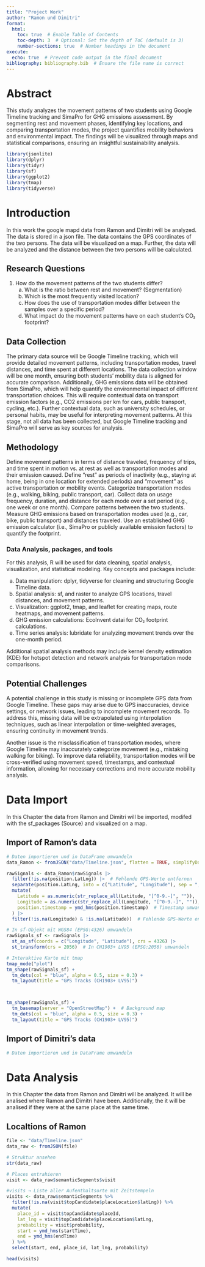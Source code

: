 ---
title: "Project Work"
author: "Ramon und Dimitri"
format:  
  html:
    toc: true  # Enable Table of Contents
    toc-depth: 3  # Optional: Set the depth of ToC (default is 3)
    number-sections: true  # Number headings in the document
execute:
  echo: true  # Prevent code output in the final document
bibliography: bibliography.bib  # Ensure the file name is correct
---


# Abstract {.unnumbered .unlisted}

This study analyzes the movement patterns of two students using Google Timeline tracking and SimaPro for GHG emissions assessment. By segmenting rest and movement phases, identifying key locations, and comparing transportation modes, the project quantifies mobility behaviors and environmental impact. The findings will be visualized through maps and statistical comparisons, ensuring an insightful sustainability analysis.

```{r, warning=FALSE, message=FALSE}
library(jsonlite)
library(dplyr)
library(tidyr)
library(sf)
library(ggplot2)
library(tmap)
library(tidyverse)
```

# Introduction {#introduction}  

In this work the google mapd data from Ramon and Dimitri will be analyzed. The data is stored in a json file. The data contains the GPS coordinates of the two persons. The data will be visualized on a map.
Further, the data will be analyzed and the distance between the two persons will be calculated.

## Research Questions

1.	How do the movement patterns of the two students differ?
    a.	What is the ratio between rest and movement? (Segmentation) 
    b.	Which is the most frequently visited location?
    c.	How does the use of transportation modes differ between the samples over a specific period?
    d.	What impact do the movement patterns have on each student's CO₂ footprint?
    
## Data Collection
    
The primary data source will be Google Timeline tracking, which will provide detailed movement patterns, including transportation modes, travel distances, and time spent at different locations. The data collection window will be one month, ensuring both students’ mobility data is aligned for accurate comparison.
Additionally, GHG emissions data will be obtained from SimaPro, which will help quantify the environmental impact of different transportation choices. This will require contextual data on transport emission factors (e.g., CO2 emissions per km for cars, public transport, cycling, etc.).
Further contextual data, such as university schedules, or personal habits, may be useful for interpreting movement patterns. 
At this stage, not all data has been collected, but Google Timeline tracking and SimaPro will serve as key sources for analysis.

## Methodology

Define movement patterns in terms of distance traveled, frequency of trips, and time spent in motion vs. at rest as well as transportation modes and their emission caused. 
Define "rest" as periods of inactivity (e.g., staying at home, being in one location for extended periods) and "movement" as active transportation or mobility events. 
Categorize transportation modes (e.g., walking, biking, public transport, car). Collect data on usage frequency, duration, and distance for each mode over a set period (e.g., one week or one month). Compare patterns between the two students.
Measure GHG emissions based on transportation modes used (e.g., car, bike, public transport) and distances traveled. Use an established GHG emission calculator (i.e., SimaPro or publicly available emission factors) to quantify the footprint. 

### Data Analysis, packages, and tools

For this analysis, R will be used for data cleaning, spatial analysis, visualization, and statistical modeling. Key concepts and packages include:

  a. Data manipulation: dplyr, tidyverse for cleaning and structuring Google Timeline data.
  b. Spatial analysis: sf, and raster to analyze GPS locations, travel distances, and movement patterns.
  c. Visualization: ggplot2, tmap, and leaflet for creating maps, route heatmaps, and movement patterns.
  d. GHG emission calculations: EcoInvent datai for CO₂ footprint calculations.
  e. Time series analysis: lubridate for analyzing movement trends over the one-month period.

Additional spatial analysis methods may include kernel density estimation (KDE) for hotspot detection and network analysis for transportation mode comparisons.

## Potential Challenges

A potential challenge in this study is missing or incomplete GPS data from Google Timeline. These gaps may arise due to GPS inaccuracies, device settings, or network issues, leading to incomplete movement records. To address this, missing data will be extrapolated using interpolation techniques, such as linear interpolation or time-weighted averages, ensuring continuity in movement trends.

Another issue is the misclassification of transportation modes, where Google Timeline may inaccurately categorize movement (e.g., mistaking walking for biking). To improve data reliability, transportation modes will be cross-verified using movement speed, timestamps, and contextual information, allowing for necessary corrections and more accurate mobility analysis.

# Data Import 

In this Chapter the data from Ramon and Dimitri will be imported, modifed with the sf_packages (Source) and visualized on a map.

## Import of Ramon's data 

```{r}
# Daten importieren und in DataFrame umwandeln
data_Ramon <- fromJSON("data/Timeline.json", flatten = TRUE, simplifyDataFrame = TRUE)
```


```{r, warning=FALSE, message=FALSE}
rawSignals <- data_Ramon$rawSignals |> 
  filter(!is.na(position.LatLng)) |>  # Fehlende GPS-Werte entfernen
  separate(position.LatLng, into = c("Latitude", "Longitude"), sep = ", ", convert = TRUE) |> 
  mutate(
    Latitude = as.numeric(str_replace_all(Latitude, "[^0-9.-]", "")),  # Gradzeichen entfernen
    Longitude = as.numeric(str_replace_all(Longitude, "[^0-9.-]", "")),
    position.timestamp = ymd_hms(position.timestamp)  # Timestamp umwandeln
  ) |> 
  filter(!is.na(Longitude) & !is.na(Latitude))  # Fehlende GPS-Werte entfernen
```

```{r, warning=FALSE, message=FALSE}
# In sf-Objekt mit WGS84 (EPSG:4326) umwandeln
rawSignals_sf <- rawSignals |> 
  st_as_sf(coords = c("Longitude", "Latitude"), crs = 4326) |> 
  st_transform(crs = 2056)  # In CH1903+ LV95 (EPSG:2056) umwandeln

```


```{r, warning=FALSE, message=FALSE}

# Interaktive Karte mit tmap
tmap_mode("plot")
tm_shape(rawSignals_sf) + 
  tm_dots(col = "blue", alpha = 0.5, size = 0.3) +
  tm_layout(title = "GPS Tracks (CH1903+ LV95)")



tm_shape(rawSignals_sf) +
  tm_basemap(server = "OpenStreetMap") +  # Background map
  tm_dots(col = "blue", alpha = 0.5, size = 0.3) +
  tm_layout(title = "GPS Tracks (CH1903+ LV95)")
```


## Import of Dimitri's data 


```{r}
# Daten importieren und in DataFrame umwandeln

```

# Data Analysis

In this Chapter the data from Ramon and Dimitri will be analyzed. It will be analised where Ramon and Dimitri have been. Additionally, the it will be analised if they were at the same place at the same time.

## Localtions of Ramon

```{r}
file <- "data/Timeline.json"
data_raw <- fromJSON(file)
```


```{r}
# Struktur ansehen
str(data_raw)

```

```{r}
# Places extrahieren
visit <- data_raw$semanticSegments$visit

#visits → Liste aller Aufenthaltsorte mit Zeitstempeln
visits <- data_raw$semanticSegments %>%
  filter(!is.na(visit$topCandidate$placeLocation$latLng)) %>%
  mutate(
    place_id = visit$topCandidate$placeId,
    lat_lng = visit$topCandidate$placeLocation$latLng,
    probability = visit$probability,
    start = ymd_hms(startTime),
    end = ymd_hms(endTime)
  ) %>%
  select(start, end, place_id, lat_lng, probability)

head(visits)
```

```{r}


```

